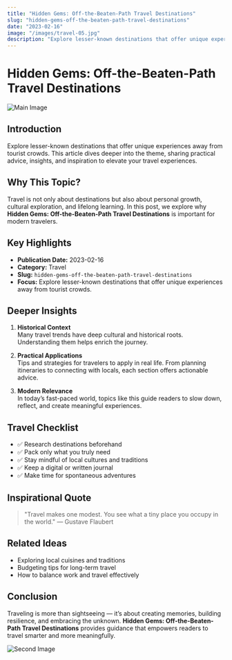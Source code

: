 ```yaml
---
title: "Hidden Gems: Off-the-Beaten-Path Travel Destinations"
slug: "hidden-gems-off-the-beaten-path-travel-destinations"
date: "2023-02-16"
image: "/images/travel-05.jpg"
description: "Explore lesser-known destinations that offer unique experiences away from tourist crowds."
---
```


# Hidden Gems: Off-the-Beaten-Path Travel Destinations

![Main Image](/images/travel-05.jpg)

## Introduction

Explore lesser-known destinations that offer unique experiences away from tourist crowds. This article dives deeper into the theme, sharing practical advice, insights, and inspiration to elevate your travel experiences.

## Why This Topic?

Travel is not only about destinations but also about personal growth, cultural exploration, and lifelong learning. In this post, we explore why **Hidden Gems: Off-the-Beaten-Path Travel Destinations** is important for modern travelers.

## Key Highlights

- **Publication Date:** 2023-02-16
- **Category:** Travel
- **Slug:** `hidden-gems-off-the-beaten-path-travel-destinations`
- **Focus:** Explore lesser-known destinations that offer unique experiences away from tourist crowds.

## Deeper Insights

1. **Historical Context**  
   Many travel trends have deep cultural and historical roots. Understanding them helps enrich the journey.

2. **Practical Applications**  
   Tips and strategies for travelers to apply in real life. From planning itineraries to connecting with locals, each section offers actionable advice.

3. **Modern Relevance**  
   In today’s fast-paced world, topics like this guide readers to slow down, reflect, and create meaningful experiences.

## Travel Checklist

- ✅ Research destinations beforehand  
- ✅ Pack only what you truly need  
- ✅ Stay mindful of local cultures and traditions  
- ✅ Keep a digital or written journal  
- ✅ Make time for spontaneous adventures  

## Inspirational Quote

> "Travel makes one modest. You see what a tiny place you occupy in the world." — Gustave Flaubert

## Related Ideas

- Exploring local cuisines and traditions  
- Budgeting tips for long-term travel  
- How to balance work and travel effectively  

## Conclusion

Traveling is more than sightseeing — it’s about creating memories, building resilience, and embracing the unknown. **Hidden Gems: Off-the-Beaten-Path Travel Destinations** provides guidance that empowers readers to travel smarter and more meaningfully.

![Second Image](/images/travel-05.jpg)
